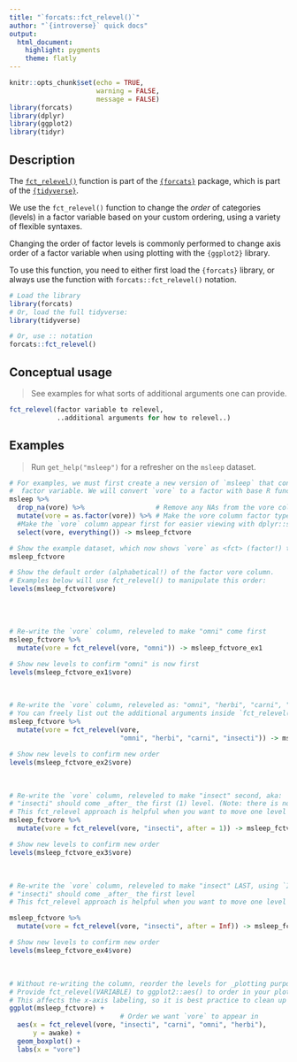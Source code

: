 ```yaml
---
title: "`forcats::fct_relevel()`"
author: "`{introverse}` quick docs"
output: 
  html_document:
    highlight: pygments
    theme: flatly
---
```



```r
knitr::opts_chunk$set(echo = TRUE, 
                      warning = FALSE, 
                      message = FALSE)
library(forcats)
library(dplyr)
library(ggplot2)
library(tidyr)
```


## Description

The [`fct_relevel()`](https://forcats.tidyverse.org/reference/fct_relevel.html) function is part of the [`{forcats}`](https://forcats.tidyverse.org/) package, which is part of the [`{tidyverse}`](https://www.tidyverse.org/).

We use the `fct_relevel()` function to change the _order_ of categories (levels) in a factor variable based on your custom ordering, using a variety of flexible syntaxes. 

Changing the order of factor levels is commonly performed to change axis order of a factor variable when using plotting with the `{ggplot2}` library.

<!-- Add the following if the topic is a function that does NOT come with base R, and uncomment/fill in the subsequent multiline HTML comment: -->
To use this function, you need to either first load the `{forcats}` library, or always use the function with `forcats::fct_relevel()` notation.

```r
# Load the library
library(forcats)
# Or, load the full tidyverse:
library(tidyverse)

# Or, use :: notation
forcats::fct_relevel()
```


## Conceptual usage 

> See examples for what sorts of additional arguments one can provide.

```r
fct_relevel(factor variable to relevel, 
            ..additional arguments for how to relevel..)
```

## Examples

> Run `get_help("msleep")` for a refresher on the `msleep` dataset.

```r
# For examples, we must first create a new version of `msleep` that contains a 
#  factor variable. We will convert `vore` to a factor with base R function`as.factor()`.
msleep %>%
  drop_na(vore) %>%                  # Remove any NAs from the vore column with tidyr::drop_na()
  mutate(vore = as.factor(vore)) %>% # Make the vore column factor type with dplyr::mutate() 
  #Make the `vore` column appear first for easier viewing with dplyr::select() and tidyselect::everything()
  select(vore, everything()) -> msleep_fctvore

# Show the example dataset, which now shows `vore` as <fct> (factor!) type
msleep_fctvore

# Show the default order (alphabetical!) of the factor vore column.
# Examples below will use fct_relevel() to manipulate this order:
levels(msleep_fctvore$vore)
```

<br><br>

```r
# Re-write the `vore` column, releveled to make "omni" come first
msleep_fctvore %>%
  mutate(vore = fct_relevel(vore, "omni")) -> msleep_fctvore_ex1

# Show new levels to confirm "omni" is now first
levels(msleep_fctvore_ex1$vore)
```

<br>  <!-- Do not delete the <br>, and make sure to keep the previous and following lines blank. -->


```r
# Re-write the `vore` column, releveled as: "omni", "herbi", "carni", "insecti"
# You can freely list out the additional arguments inside `fct_relevel()`
msleep_fctvore %>%
  mutate(vore = fct_relevel(vore, 
                            "omni", "herbi", "carni", "insecti")) -> msleep_fctvore_ex2

# Show new levels to confirm new order
levels(msleep_fctvore_ex2$vore)
```


<br>  <!-- Do not delete the <br>, and make sure to keep the previous and following lines blank. -->


```r
# Re-write the `vore` column, releveled to make "insect" second, aka:
# "insecti" should come _after_ the first (1) level. (Note: there is no alternative `before` argument.)
# This fct_relevel approach is helpful when you want to move one level without listing all the levels out
msleep_fctvore %>%
  mutate(vore = fct_relevel(vore, "insecti", after = 1)) -> msleep_fctvore_ex3

# Show new levels to confirm new order
levels(msleep_fctvore_ex3$vore)
```


<br>


```r
# Re-write the `vore` column, releveled to make "insect" LAST, using `Inf` ("infinity")
# "insecti" should come _after_ the first level
# This fct_relevel approach is helpful when you want to move one level without listing all the levels out

msleep_fctvore %>%
  mutate(vore = fct_relevel(vore, "insecti", after = Inf)) -> msleep_fctvore_ex4

# Show new levels to confirm new order
levels(msleep_fctvore_ex4$vore)
```

<br>

```r
# Without re-writing the column, reorder the levels for _plotting purposes only_
# Provide fct_relevel(VARIABLE) to ggplot2::aes() to order in your plot
# This affects the x-axis labeling, so it is best practice to clean up with `labs()`
ggplot(msleep_fctvore) +
                            # Order we want `vore` to appear in
  aes(x = fct_relevel(vore, "insecti", "carni", "omni", "herbi"), 
      y = awake) + 
  geom_boxplot() + 
  labs(x = "vore")
```